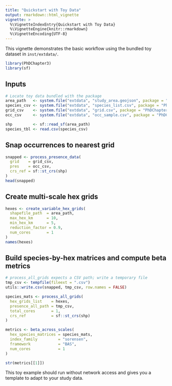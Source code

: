 ---
title: "Quickstart with Toy Data"
output: rmarkdown::html_vignette
vignette: >
  %\VignetteIndexEntry{Quickstart with Toy Data}
  %\VignetteEngine{knitr::rmarkdown}
  %\VignetteEncoding{UTF-8}
---

This vignette demonstrates the basic workflow using the bundled toy dataset in `inst/extdata/`.

```r
library(PhDChapter3)
library(sf)
```

## Inputs

```r
# Locate toy data bundled with the package
area_path   <- system.file("extdata", "study_area.geojson", package = "PhDChapter3")
species_csv <- system.file("extdata", "species_list.csv", package = "PhDChapter3")
grid_csv    <- system.file("extdata", "grid.csv", package = "PhDChapter3")
occ_csv     <- system.file("extdata", "occ_sample.csv", package = "PhDChapter3")

shp         <- sf::read_sf(area_path)
species_tbl <- read.csv(species_csv)
```

## Snap occurrences to nearest grid

```r
snapped <- process_presence_data(
  grid    = grid_csv,
  pres    = occ_csv,
  crs_ref = sf::st_crs(shp)
)
head(snapped)
```

## Create multi-scale hex grids

```r
hexes <- create_variable_hex_grids(
  shapefile_path  = area_path,
  max_hex_km      = 10,
  min_hex_km      = 5,
  reduction_factor = 0.9,
  num_cores       = 1
)
names(hexes)
```

## Build species-by-hex matrices and compute beta metrics

```r
# process_all_grids expects a CSV path; write a temporary file
tmp_csv <- tempfile(fileext = ".csv")
utils::write.csv(snapped, tmp_csv, row.names = FALSE)

species_mats <- process_all_grids(
  hex_grids_list    = hexes,
  presence_all_path = tmp_csv,
  total_cores       = 1,
  crs_ref           = sf::st_crs(shp)
)

metrics <- beta_across_scales(
  hex_species_matrices = species_mats,
  index_family         = "sorensen",
  framework            = "BAS",
  num_cores            = 1
)

str(metrics[[1]])
```

This toy example should run without network access and gives you a template to adapt to your study data.

